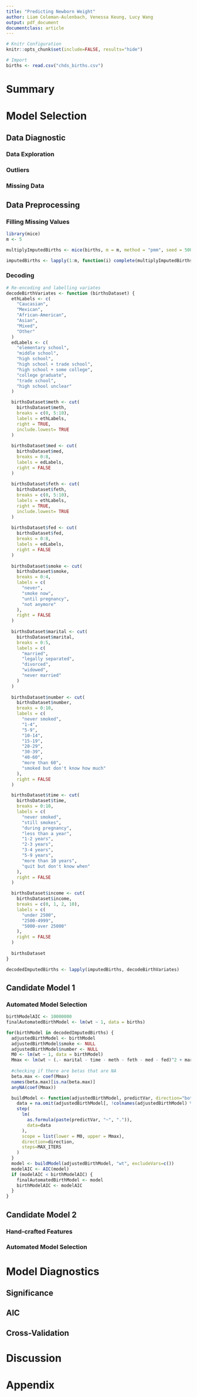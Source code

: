 ```yaml
---
title: "Predicting Newborn Weight"
author: Liam Coleman-Aulenbach, Venessa Keung, Lucy Wang
output: pdf_document
documentclass: article
---
```


```r
# Knitr Configuration
knitr::opts_chunk$set(include=FALSE, results="hide")
```

```r
# Import
births <- read.csv("chds_births.csv")
```

# Summary

# Model Selection

## Data Diagnostic

### Data Exploration

### Outliers

### Missing Data

## Data Preprocessing

### Filling Missing Values

```r
library(mice)
m <- 5

multiplyImputedBirths <- mice(births, m = m, method = "pmm", seed = 500, printFlag = FALSE)

imputedBirths <- lapply(1:m, function(i) complete(multiplyImputedBirths, i))
```


### Decoding

```r
# Re-encoding and labelling variates
decodeBirthVariates <- function (birthsDataset) {
  ethLabels <- c(
    "Caucasian",
    "Mexican",
    "African-American",
    "Asian",
    "Mixed",
    "Other"
  )
  edLabels <- c(
    "elementary school",
    "middle school",
    "high school",
    "high school + trade school",
    "high school + some college",
    "college graduate",
    "trade school",
    "high school unclear"
  )

  birthsDataset$meth <- cut(
    birthsDataset$meth,
    breaks = c(0, 5:10), 
    labels = ethLabels,
    right = TRUE,
    include.lowest= TRUE
  )
  
  birthsDataset$med <- cut(
    birthsDataset$med,
    breaks = 0:8, 
    labels = edLabels,
    right = FALSE
  )
  
  birthsDataset$feth <- cut(
    birthsDataset$feth,
    breaks = c(0, 5:10), 
    labels = ethLabels,
    right = TRUE,
    include.lowest= TRUE
  )
  
  birthsDataset$fed <- cut(
    birthsDataset$fed,
    breaks = 0:8, 
    labels = edLabels,
    right = FALSE
  )
  
  birthsDataset$smoke <- cut(
    birthsDataset$smoke,
    breaks = 0:4, 
    labels = c(
      "never",
      "smoke now",
      "until pregnancy",
      "not anymore"
    ),
    right = FALSE
  )
  
  birthsDataset$marital <- cut(
    birthsDataset$marital,
    breaks = 0:5, 
    labels = c(
      "married",
      "legally separated",
      "divorced",
      "widowed",
      "never married"
    )
  )
  
  birthsDataset$number <- cut(
    birthsDataset$number,
    breaks = 0:10,
    labels = c(
      "never smoked",
      "1-4",
      "5-9",
      "10-14",
      "15-19",
      "20-29",
      "30-39",
      "40-60",
      "more than 60",
      "smoked but don't know how much"
    ),
    right = FALSE
  )

  birthsDataset$time <- cut(
    birthsDataset$time,
    breaks = 0:10,
    labels = c(
      "never smoked",
      "still smokes",
      "during pregnancy",
      "less than a year",
      "1-2 years",
      "2-3 years",
      "3-4 years",
      "5-9 years",
      "more than 10 years",
      "quit but don't know when"
    ),
    right = FALSE
  )

  birthsDataset$income <- cut(
    birthsDataset$income,
    breaks = c(0, 1, 2, 10),
    labels = c(
      "under 2500",
      "2500-4999",
      "5000-over 25000"
    ),
    right = FALSE
  )
  
  birthsDataset
}

decodedImputedBirths <- lapply(imputedBirths, decodeBirthVariates)
```

## Candidate Model 1

### Automated Model Selection

```r
birthModelAIC <- 10000000
finalAutomatedBirthModel <- lm(wt ~ 1, data = births)

for(birthModel in decodedImputedBirths) {
  adjustedBirthModel <- birthModel
  adjustedBirthModel$smoke <- NULL
  adjustedBirthModel$number <- NULL
  M0 <- lm(wt ~ 1, data = birthModel)
  Mmax <- lm(wt ~ (.- marital - time - meth - feth - med - fed)^2 + marital + time + meth + feth + med + fed, data = adjustedBirthModel)
    
  #checking if there are betas that are NA
  beta.max <- coef(Mmax)
  names(beta.max)[is.na(beta.max)]
  anyNA(coef(Mmax))

  buildModel <- function(adjustedBirthModel, predictVar, direction="both", excludeVars=c(), MAX_ITERS=1000) {
    data = na.omit(adjustedBirthModel[, !colnames(adjustedBirthModel) %in% excludeVars])
    step(
      lm(
        as.formula(paste(predictVar, "~", ".")),
        data=data
      ),
      scope = list(lower = M0, upper = Mmax),
      direction=direction,
      steps=MAX_ITERS
    )
  }
  model <- buildModel(adjustedBirthModel, "wt", excludeVars=c())
  modelAIC <- AIC(model)
  if (modelAIC < birthModelAIC) {
    finalAutomatedBirthModel <- model
    birthModelAIC <- modelAIC
  }
}

```


## Candidate Model 2

### Hand-crafted Features

### Automated Model Selection



# Model Diagnostics

## Significance


## AIC


## Cross-Validation


# Discussion



# Appendix
```r
```

